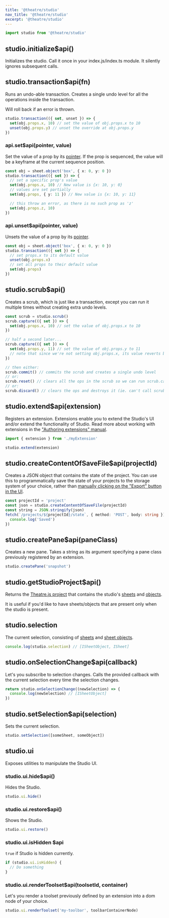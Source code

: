 ```yaml
---
title: '@theatre/studio'
nav_title: '@theatre/studio'
excerpt: '@theatre/studio'
---
```


```ts
import studio from '@theatre/studio'
```

## studio.initialize$api()

Initializes the studio. Call it once in your index.js/index.ts module. It silently ignores subsequent calls.

## studio.transaction$api(fn)

Runs an undo-able transaction. Creates a single undo level for all the operations inside the transaction.

Will roll back if an error is thrown.

```ts
studio.transaction(({ set, unset }) => {
  set(obj.props.x, 10) // set the value of obj.props.x to 10
  unset(obj.props.y) // unset the override at obj.props.y
})
```

### api.set$api(pointer, value)

Set the value of a prop by its [pointer](/docs/latest/api/core#pointers). If the prop is sequenced, the value will be a keyframe at the current sequence position.

```ts
const obj = sheet.object('box', { x: 0, y: 0 })
studio.transaction(({ set }) => {
  // set a specific prop's value
  set(obj.props.x, 10) // New value is {x: 10, y: 0}
  // values are set partially
  set(obj.props, { y: 11 }) // New value is {x: 10, y: 11}

  // this throw an error, as there is no such prop as 'z'
  set(obj.props.z, 10)
})
```

### api.unset$api(pointer, value)

Unsets the value of a prop by its [pointer](/docs/latest/api/core#pointers).

```ts
const obj = sheet.object('box', { x: 0, y: 0 })
studio.transaction(({ set }) => {
  // set props.x to its default value
  unset(obj.props.x)
  // set all props to their default value
  set(obj.props)
})
```

## studio.scrub$api()

Creates a scrub, which is just like a transaction, except you can run it multiple times without creating extra undo levels.

```ts
const scrub = studio.scrub()
scrub.capture(({ set }) => {
  set(obj.props.x, 10) // set the value of obj.props.x to 10
})

// half a second later...
scrub.capture(({ set }) => {
  set(obj.props.y, 11) // set the value of obj.props.y to 11
  // note that since we're not setting obj.props.x, its value reverts back to its old value (ie. not 10)
})

// then either:
scrub.commit() // commits the scrub and creates a single undo level
// or:
scrub.reset() // clears all the ops in the scrub so we can run scrub.capture() again
// or:
scrub.discard() // clears the ops and destroys it (ie. can't call scrub.capture() anymore)
```

## studio.extend$api(extension)

Registers an extension.
Extensions enable you to extend the Studio's UI and/or extend the functionality of Studio.
Read more about working with extensions in the ["Authoring extensions" manual](/docs/latest/manual/authoring-extensions).

```ts
import { extension } from './myExtension'

studio.extend(extension)
```

## studio.createContentOfSaveFile$api(projectId)

Creates a JSON object that contains the state of the project. You can use this to programmatically save the state of your projects to the storage system of your choice, rather than [manually clicking on the "Export" button in the UI](/docs/latest/manual/projects#docs-manual-projects-export-project).

```ts
const projectId = 'project'
const json = studio.createContentOfSaveFile(projectId)
const string = JSON.stringify(json)
fetch(`/projects/${projectId}/state`, { method: 'POST', body: string }).then(() => {
  console.log('Saved')
})
```

## studio.createPane$api(paneClass)

Creates a new pane. Takes a string as its argument specifying a pane class previously registered by an extension.

```ts
studio.createPane('snapshot')
```

## studio.getStudioProject$api()

Returns the [Theatre.js project](/docs/latest/api/core#project) that contains the studio's [sheets](/docs/latest/api/core#sheet) and [objects](/docs/latest/api/core#object).

It is useful if you'd like to have sheets/objects that are present only when the studio is present.

## studio.selection

The current selection, consisting of [sheets](/docs/latest/api/core#sheet) and [sheet objects](/docs/latest/api/core#object).

```ts
console.log(studio.selection) // [ISheetObject, ISheet]
```

## studio.onSelectionChange$api(callback)

Let's you subscribe to selection changes. Calls the provided callback with the current selection every time the selection changes.

```ts
return studio.onSelectionChange((newSelection) => {
  console.log(newSelection) // [ISheetObject]
})
```

## studio.setSelection$api(selection)

Sets the current selection.

```ts
studio.setSelection([someSheet, someObject])
```

## studio.ui

Exposes utilities to manipulate the Studio UI.

### studio.ui.hide$api()

Hides the Studio.

```ts
studio.ui.hide()
```

### studio.ui.restore$api()

Shows the Studio.

```ts
studio.ui.restore()
```

### studio.ui.isHidden $api

`true` if Studio is hidden currently.

```ts
if (studio.ui.isHidden) {
  // Do something
}
```

### studio.ui.renderToolset$api(toolsetId, container)

Let's you render a toolset previously defined by an extension into a dom node of your choice.

```ts
studio.ui.renderToolset('my-toolbar', toolbarContainerNode)
```

